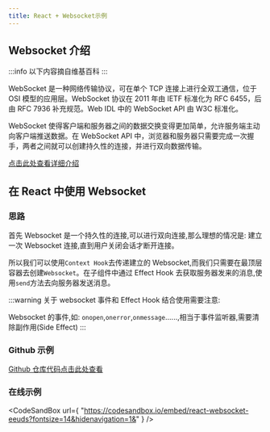 ```yaml
---
title: React + Websocket示例
---
```



<AuthorInfo />

## Websocket 介绍

:::info
以下内容摘自维基百科
:::

WebSocket 是一种网络传输协议，可在单个 TCP 连接上进行全双工通信，位于 OSI 模型的应用层。WebSocket 协议在 2011 年由 IETF 标准化为 RFC 6455，后由 RFC 7936 补充规范。Web IDL 中的 WebSocket API 由 W3C 标准化。

WebSocket 使得客户端和服务器之间的数据交换变得更加简单，允许服务端主动向客户端推送数据。在 WebSocket API 中，浏览器和服务器只需要完成一次握手，两者之间就可以创建持久性的连接，并进行双向数据传输。

[点击此处查看详细介绍](https://zh.wikipedia.org/wiki/WebSocket)

## 在 React 中使用 Websocket

### 思路

首先 Websocket 是一个持久性的连接,可以进行双向连接,那么理想的情况是: 建立一次 Websocket 连接,直到用户关闭会话才断开连接。

所以我们可以使用`Context Hook`去传递建立的 Websocket,而我们只需要在最顶层容器去创建`Websocket`。在子组件中通过 Effect Hook 去获取服务器发来的消息,使用`send`方法去向服务器发送消息。

:::warning
关于 websocket 事件和 Effect Hook 结合使用需要注意:

Websocket 的事件,如: `onopen`,`onerror`,`onmessage`......,相当于事件监听器,需要清除副作用(Side Effect)
:::

### Github 示例

[Github 仓库代码点击此处查看](https://github.com/tohsaka888/react-websocket)

### 在线示例

<CodeSandBox
  url={
    "https://codesandbox.io/embed/react-websocket-eeuds?fontsize=14&hidenavigation=1&"
  }
/>
